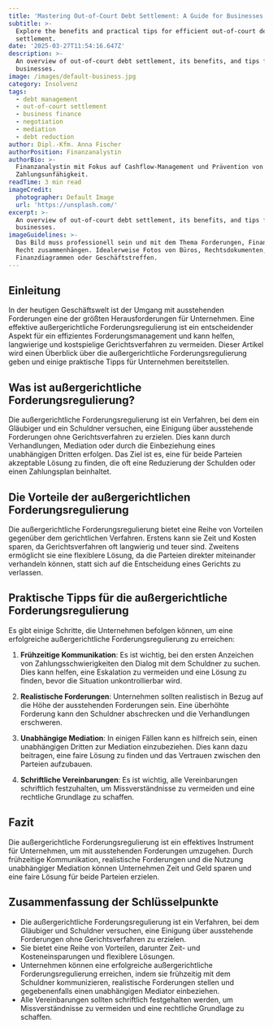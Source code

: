 ```yaml
---
title: 'Mastering Out-of-Court Debt Settlement: A Guide for Businesses'
subtitle: >-
  Explore the benefits and practical tips for efficient out-of-court debt
  settlement.
date: '2025-03-27T11:54:16.647Z'
description: >-
  An overview of out-of-court debt settlement, its benefits, and tips for
  businesses.
image: /images/default-business.jpg
category: Insolvenz
tags:
  - debt management
  - out-of-court settlement
  - business finance
  - negotiation
  - mediation
  - debt reduction
author: Dipl.-Kfm. Anna Fischer
authorPosition: Finanzanalystin
authorBio: >-
  Finanzanalystin mit Fokus auf Cashflow-Management und Prävention von
  Zahlungsunfähigkeit.
readTime: 3 min read
imageCredit:
  photographer: Default Image
  url: 'https://unsplash.com/'
excerpt: >-
  An overview of out-of-court debt settlement, its benefits, and tips for
  businesses.
imageGuidelines: >-
  Das Bild muss professionell sein und mit dem Thema Forderungen, Finanzen oder
  Recht zusammenhängen. Idealerweise Fotos von Büros, Rechtsdokumenten,
  Finanzdiagrammen oder Geschäftstreffen.
---
```

## Einleitung

In der heutigen Geschäftswelt ist der Umgang mit ausstehenden Forderungen eine der größten Herausforderungen für Unternehmen. Eine effektive außergerichtliche Forderungsregulierung ist ein entscheidender Aspekt für ein effizientes Forderungsmanagement und kann helfen, langwierige und kostspielige Gerichtsverfahren zu vermeiden. Dieser Artikel wird einen Überblick über die außergerichtliche Forderungsregulierung geben und einige praktische Tipps für Unternehmen bereitstellen.

## Was ist außergerichtliche Forderungsregulierung?

Die außergerichtliche Forderungsregulierung ist ein Verfahren, bei dem ein Gläubiger und ein Schuldner versuchen, eine Einigung über ausstehende Forderungen ohne Gerichtsverfahren zu erzielen. Dies kann durch Verhandlungen, Mediation oder durch die Einbeziehung eines unabhängigen Dritten erfolgen. Das Ziel ist es, eine für beide Parteien akzeptable Lösung zu finden, die oft eine Reduzierung der Schulden oder einen Zahlungsplan beinhaltet.

## Die Vorteile der außergerichtlichen Forderungsregulierung

Die außergerichtliche Forderungsregulierung bietet eine Reihe von Vorteilen gegenüber dem gerichtlichen Verfahren. Erstens kann sie Zeit und Kosten sparen, da Gerichtsverfahren oft langwierig und teuer sind. Zweitens ermöglicht sie eine flexiblere Lösung, da die Parteien direkter miteinander verhandeln können, statt sich auf die Entscheidung eines Gerichts zu verlassen.

## Praktische Tipps für die außergerichtliche Forderungsregulierung

Es gibt einige Schritte, die Unternehmen befolgen können, um eine erfolgreiche außergerichtliche Forderungsregulierung zu erreichen:

1. **Frühzeitige Kommunikation**: Es ist wichtig, bei den ersten Anzeichen von Zahlungsschwierigkeiten den Dialog mit dem Schuldner zu suchen. Dies kann helfen, eine Eskalation zu vermeiden und eine Lösung zu finden, bevor die Situation unkontrollierbar wird.

2. **Realistische Forderungen**: Unternehmen sollten realistisch in Bezug auf die Höhe der ausstehenden Forderungen sein. Eine überhöhte Forderung kann den Schuldner abschrecken und die Verhandlungen erschweren.

3. **Unabhängige Mediation**: In einigen Fällen kann es hilfreich sein, einen unabhängigen Dritten zur Mediation einzubeziehen. Dies kann dazu beitragen, eine faire Lösung zu finden und das Vertrauen zwischen den Parteien aufzubauen.

4. **Schriftliche Vereinbarungen**: Es ist wichtig, alle Vereinbarungen schriftlich festzuhalten, um Missverständnisse zu vermeiden und eine rechtliche Grundlage zu schaffen.

## Fazit

Die außergerichtliche Forderungsregulierung ist ein effektives Instrument für Unternehmen, um mit ausstehenden Forderungen umzugehen. Durch frühzeitige Kommunikation, realistische Forderungen und die Nutzung unabhängiger Mediation können Unternehmen Zeit und Geld sparen und eine faire Lösung für beide Parteien erzielen.

## Zusammenfassung der Schlüsselpunkte

- Die außergerichtliche Forderungsregulierung ist ein Verfahren, bei dem Gläubiger und Schuldner versuchen, eine Einigung über ausstehende Forderungen ohne Gerichtsverfahren zu erzielen.
- Sie bietet eine Reihe von Vorteilen, darunter Zeit- und Kosteneinsparungen und flexiblere Lösungen.
- Unternehmen können eine erfolgreiche außergerichtliche Forderungsregulierung erreichen, indem sie frühzeitig mit dem Schuldner kommunizieren, realistische Forderungen stellen und gegebenenfalls einen unabhängigen Mediator einbeziehen.
- Alle Vereinbarungen sollten schriftlich festgehalten werden, um Missverständnisse zu vermeiden und eine rechtliche Grundlage zu schaffen.
